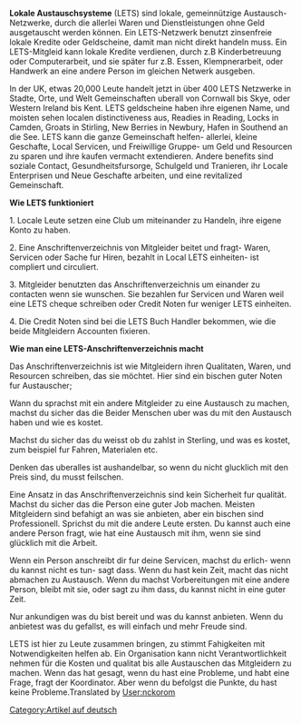{{Trans validate|[[Local Exchange Trading System]]}}
{{Translation validate - German|[[Local Exchange Trading System]]}}
{{Lang|[[Lokales Austauschsystem|Deutsch]] - [[Local Exchange Trading System|English]]}}'''Lokale Austauschsysteme''' (LETS) sind lokale, gemeinnützige Austausch-Netzwerke, durch die allerlei Waren und Dienstleistungen ohne Geld ausgetauscht werden können. Ein LETS-Netzwerk benutzt zinsenfreie lokale Kredite oder Geldscheine, damit man nicht direkt handeln muss. Ein LETS-Mitgleid kann lokale Kredite verdienen, durch z.B Kinderbetreuung oder Computerarbeit, und sie später fur z.B. Essen, Klempnerarbeit, oder Handwerk an eine andere Person im gleichen Netwerk ausgeben. 


In der UK, etwas 20,000 Leute handelt jetzt in über 400 LETS Netzwerke in Stadte, Orte, und Welt Gemeinschaften uberall von Cornwall bis Skye, oder Western Ireland bis Kent. LETS geldscheine haben ihre eigenen Name, und moisten sehen localen distinctiveness aus, Readies in Reading, Locks in Camden, Groats in Stirling, New Berries in Newbury, Hafen in Southend an die See. LETS kann die ganze Gemeinschaft helfen- allerlei, kleine Geschafte, Local Servicen, und Freiwillige Gruppe- um Geld und Resourcen zu sparen und ihre kaufen vermacht extendieren. Andere benefits sind soziale Contact, Gesundheitsfursorge, Schulgeld und Tranieren, ihr Locale Enterprisen und Neue Geschafte arbeiten, und eine revitalized Gemeinschaft. 

'''Wie LETS funktioniert'''

1. Locale Leute setzen eine Club um miteinander zu Handeln, ihre eigene Konto zu haben. 

2. Eine Anschriftenverzeichnis von Mitgleider beitet und fragt- Waren, Servicen oder Sache fur Hiren, bezahlt in Local LETS einheiten- ist compliert und circuliert.

3. Mitgleider benutzten das Anschriftenverzeichnis um einander zu contacten wenn sie wunschen. Sie bezahlen fur Servicen und Waren weil eine LETS cheque schreiben oder Credit Noten fur weniger LETS einheiten. 

4. Die Credit Noten sind bei die LETS Buch Handler bekommen, wie die beide Mitgleidern Accounten fixieren.  

'''Wie man eine LETS-Anschriftenverzeichnis macht'''

Das Anschriftenverzeichnis ist wie Mitgleidern ihren Qualitaten, Waren, und Resourcen schreiben, das sie möchtet. Hier sind ein bischen guter Noten fur Austauscher;

Wann du sprachst mit ein andere Mitgleider zu eine Austausch zu machen, machst du sicher das die Beider Menschen uber was du mit den Austausch haben und wie es kostet. 

Machst du sicher das du weisst ob du zahlst in Sterling, und was es kostet, zum beispiel fur Fahren, Materialen etc. 

Denken das uberalles ist aushandelbar, so wenn du nicht glucklich mit den Preis sind, du musst feilschen. 

Eine Ansatz in das Anschriftenverzeichnis sind kein Sicherheit fur qualität. Machst du sicher das die Person eine guter Job machen. Meisten Mitgleidern sind befahigt an was sie anbieten, aber ein bischen sind Professionell. Sprichst du mit die andere Leute ersten. Du kannst auch eine andere Person fragt, wie hat eine Austausch mit ihm, wenn sie sind glücklich mit die Arbeit.

Wenn ein Person anschreibt dir fur deine Servicen, machst du erlich- wenn du kannst nicht es tun- sagt dass. Wenn du hast kein Zeit, macht das nicht abmachen zu Austausch. Wenn du machst Vorbereitungen mit eine andere Person, bleibt mit sie, oder sagt zu ihm dass, du kannst nicht in eine guter Zeit. 

Nur ankundigen was du bist bereit und was du kannst anbieten. Wenn du anbietest was du gefallst, es will einfach und mehr Freude sind. 

LETS ist hier zu Leute zusammen bringen, zu stimmt Fahigkeiten mit Notwendigkeiten helfen ab. Ein Organisation kann nicht Verantwortlichkeit nehmen für die Kosten und qualitat bis alle Austauschen das Mitgleidern zu machen. Wenn das hat gesagt, wenn du hast eine Probleme, und habt eine Frage, fragt der Koordinator. Aber wenn du befolgst die Punkte, du hast keine Probleme.Translated by [[User:nckorom]]

[[Category:Artikel auf deutsch]]